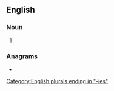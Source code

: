 {{also|ordinàries}}
==English==

===Noun===
{{head|en|noun plural form}}

# {{plural of|ordinary|lang=en}}

===Anagrams===
* {{anagrams|en|a=adeiinorrs|ordinaires}}

[[Category:English plurals ending in "-ies"]]